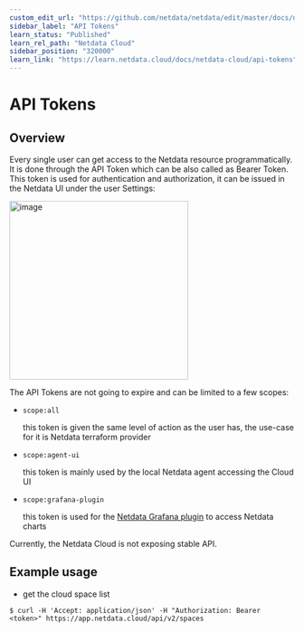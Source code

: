 ```yaml
---
custom_edit_url: "https://github.com/netdata/netdata/edit/master/docs/netdata-cloud/api-tokens.md"
sidebar_label: "API Tokens"
learn_status: "Published"
learn_rel_path: "Netdata Cloud"
sidebar_position: "320000"
learn_link: "https://learn.netdata.cloud/docs/netdata-cloud/api-tokens"
---
```


# API Tokens

## Overview

Every single user can get access to the Netdata resource programmatically. It is done through the API Token which
can be also called as Bearer Token. This token is used for authentication and authorization, it can be issued
in the Netdata UI under the user Settings:

<img width="316" alt="image" src="https://github.com/netdata/netdata/assets/14999928/b0846076-afae-47ab-92df-c24967305ab9"/>

The API Tokens are not going to expire and can be limited to a few scopes:

* `scope:all`

  this token is given the same level of action as the user has, the use-case for it is Netdata terraform provider

* `scope:agent-ui`

  this token is mainly used by the local Netdata agent accessing the Cloud UI

* `scope:grafana-plugin`

  this token is used for the [Netdata Grafana plugin](/docs/dashboards-and-charts/grafana-data-source-plugin)
  to access Netdata charts

Currently, the Netdata Cloud is not exposing stable API.

## Example usage

* get the cloud space list

```console
$ curl -H 'Accept: application/json' -H "Authorization: Bearer <token>" https://app.netdata.cloud/api/v2/spaces
```
